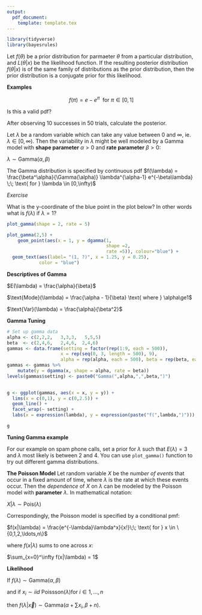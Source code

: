 ```yaml
---
output: 
  pdf_document:
    template: template.tex
---
```


```r
library(tidyverse)
library(bayesrules)
```

\section{Choice of Prior}
\vspace{10cm}

\section{Conjugate Prior}

Let $f(\theta)$ be a prior distribution for parmaeter $\theta$ from a particular distribution, and $L(\theta|x)$ be the likelihood function.
If the resulting posterior distribution $f(\theta|x)$ is of the same family of distributions as the prior distribution, then the prior distribution is a conjugate prior for this likelihood.

__Examples__

\newpage

\section{Non-conjugate prior for Binomial Data}

$$f(\pi)=e-e^\pi\; \text{ for } \pi \in [0,1] $$

Is this a valid pdf?


\vspace{5cm}


After observing 10 successes in 50 trials, calculate the posterior.

\newpage
\section{The Gamma-Poisson Conjugate Family}

\vspace{7cm}

\subsection{Gamma Prior}

Let $\lambda$ be a random variable which can take any value between 0 and $\infty$, ie. $\lambda \in [0,\infty)$.  Then the variability in $\lambda$ might be well modeled by a Gamma model with __shape parameter__ $\alpha > 0$ and __rate parameter__ 
$\beta > 0$: 

$\lambda \sim \text{Gamma}(\alpha, \beta)$

The Gamma distribution is specified by continuous pdf
\large$f(\lambda) = \frac{\beta^\alpha}{\Gamma(\alpha)} \lambda^{\alpha-1} e^{-\beta\lambda} \;\; \text{ for } \lambda \in [0,\infty)$


_Exercise_

What is the y-coordinate of the blue point in the plot below? In other words what is $f(\lambda)$ if $\lambda =1$?

```r
plot_gamma(shape = 2, rate = 5)
```

```r
plot_gamma(2,5) +
    geom_point(aes(x = 1, y = dgamma(1, 
                                     shape =2, 
                                     rate =5)), colour="blue") +
  geom_text(aes(label= "(1, ?)", x = 1.25, y = 0.25), 
            color = "blue")
```


\newpage
__Descriptives of Gamma__

$E(\lambda) = \frac{\alpha}{\beta}$

$\text{Mode}(\lambda) = \frac{\alpha - 1}{\beta} \text{ where } \alpha\ge1$ 

$\text{Var}(\lambda) = \frac{\alpha}{\beta^2}$

__Gamma Tuning__

```r
# Set up gamma data
alpha <- c(2,2,2,   3,3,3,   5,5,5)
beta  <- c(2,4,6,   2,4,6,  2,4,6)
gammas <- data.frame(setting = factor(rep(1:9, each = 500)), 
                    x = rep(seq(0, 3, length = 500), 9),
                    alpha = rep(alpha, each = 500), beta = rep(beta, each = 500))
gammas <- gammas %>% 
    mutate(y = dgamma(x, shape = alpha, rate = beta))
levels(gammas$setting) <- paste0("Gamma(",alpha,",",beta,")")

  
g <- ggplot(gammas, aes(x = x, y = y)) + 
  lims(x = c(0,1), y = c(0,2.5)) + 
  geom_line() + 
  facet_wrap(~ setting) + 
  labs(x = expression(lambda), y = expression(paste("f(",lambda,")"))) +   scale_x_continuous(breaks = c(0,1,2,3), labels = c("0","1","2","3"))

g
``` 

__Tuning Gamma example__

For our example on spam phone calls, set a prior for $\lambda$ such that $E(\lambda) = 3$ and $\lambda$ most likely is between 2 and 4. You can use `plot_gamma()` function to try out different gamma distributions.

\vspace{5cm}

\newpage
\subsection{Poisson Likelihood}

__The Poisson Model__
Let random variable $X$ be the _number of events_ that occur in a fixed amount of time, where $\lambda$ is the rate at which these events occur.  Then the _dependence_ of $X$ on $\lambda$ can be modeled by the Poisson model with __parameter__ $\lambda$.  In mathematical notation:
 
$X | \lambda \sim \text{Pois}(\lambda)$

Correspondingly, the Poisson model is specified by a conditional pmf:    

$f(x|\lambda) =  \frac{e^{-\lambda}\lambda^x}{x!}\;\; \text{ for } x \in \{0,1,2,\ldots,n\}$

where $f(x|\lambda)$ sums to one across $x$:

$\sum_{x=0}^\infty f(x|\lambda) = 1$

__Likelihood__

\vspace{15cm}

\newpage
\subsection{Gamma-Poisson Conjugacy}

If $f(\lambda) \sim  \text{Gamma}(\alpha, \beta)$   

and if $x_i \sim iid \text{ Poissson}(\lambda) \text{for } i \in 1,\ldots ,n$ 

then $f(\lambda|\vec{x}) \sim \text{Gamma}(\alpha+ \sum x_i, \beta+n)$.

